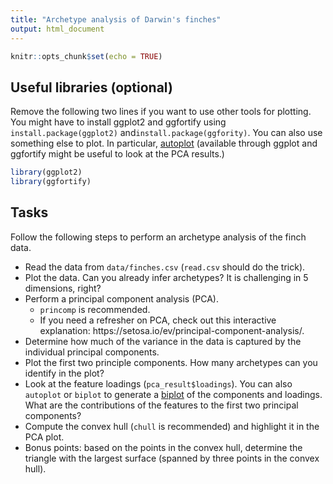 ```yaml
---
title: "Archetype analysis of Darwin's finches"
output: html_document
---
```


```r
knitr::opts_chunk$set(echo = TRUE)
```

## Useful libraries (optional)

Remove the following two lines if you want to use other tools for plotting. You might have to install ggplot2 and ggfortify using `install.package(ggplot2)` and`install.package(ggfority)`. You can also use something else to plot. In particular, [autoplot](https://cran.r-project.org/web/packages/ggfortify/vignettes/plot_pca.html) (available through ggplot and ggfortify might be useful to look at the PCA results.)
```r

library(ggplot2)
library(ggfortify)
```

## Tasks

Follow the following steps to perform an archetype analysis of the finch data.

* Read the data from `data/finches.csv` (`read.csv` should do the trick).
* Plot the data. Can you already infer archetypes? It is challenging in 5 dimensions, right?
* Perform a principal component analysis (PCA).
    * `princomp` is recommended.
    * If you need a refresher on PCA, check out this interactive explanation: https://setosa.io/ev/principal-component-analysis/.
* Determine how much of the variance in the data is captured by the individual principal components.
* Plot the first two principle components. How many archetypes can you identify in the plot?
* Look at the feature loadings (`pca_result$loadings`). You can also `autoplot` or `biplot` to generate a [biplot](https://en.wikipedia.org/wiki/Biplot) of the components and loadings. What are the contributions of the features to the first two principal components?
* Compute the convex hull (`chull` is recommended) and highlight it in the PCA plot.
* Bonus points: based on the points in the convex hull, determine the triangle with the largest surface (spanned by three points in the convex hull).
